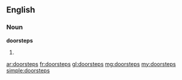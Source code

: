 ==English==

===Noun===
'''doorsteps'''

# {{plural of|[[doorstep]]}}

[[ar:doorsteps]]
[[fr:doorsteps]]
[[gl:doorsteps]]
[[mg:doorsteps]]
[[my:doorsteps]]
[[simple:doorsteps]]
